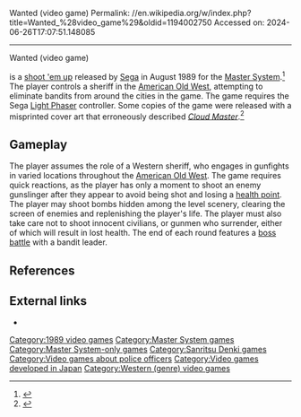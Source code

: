 Wanted (video game)
Permalink: //en.wikipedia.org/w/index.php?title=Wanted_%28video_game%29&oldid=1194002750
Accessed on: 2024-06-26T17:07:51.148085



------
Wanted (video game)
{{For|the 2009 video game|Wanted: Weapons of Fate}}
{{Infobox video game
|title=Wanted
|image=Wanted_Cover_art.jpg
|caption=
|developer=[[Sega]]
|publisher=[[Sega]]
|designer=Nannorio
|release={{vgrelease|NA|August 1989}}<ref>{{cite magazine |title=Availability Update |magazine=[[Computer Entertainer]]|volume=8 |issue=5 |date=August 1989 |page=13 |url=https://retrocdn.net/images/d/d9/ComputerEntertainer_US_Vol.8_05.pdf#page=13}}</ref>{{vgrelease|EU|1989}}
|genre=[[Shooter game#Shooting gallery|Shooting gallery]]
|modes=[[Single-player]]
|platforms=[[Master System]]
}}

{{Nihongo|'''''Wanted'''''|募集|}} is a [[shoot 'em up]] released by [[Sega]] in August 1989 for the [[Master System]].<ref>{{cite web| title=Wanted! Release Information for Sega Master System | publisher=[[GameFAQs]] |url=http://www.gamefaqs.com/sms/588167-wanted |accessdate=2010-06-30}}</ref> The player controls a sheriff in the [[American Old West]], attempting to eliminate bandits from around the cities in the game.  The game requires the Sega [[Light Phaser]] controller. Some copies of the game were released with a misprinted cover art that erroneously described ''[[Cloud Master]]''.<ref>{{Cite web|url=https://segaretro.org/Wanted|title=Wanted|website=Sega Retro|language=en|access-date=2017-12-13}}</ref>

==Gameplay==
The player assumes the role of a Western sheriff, who engages in gunfights in varied locations throughout the [[American frontier|American Old West]]. The game requires quick reactions, as the player has only a moment to shoot an enemy gunslinger after they appear to avoid being shot and losing a [[Health (gaming)|health point]]. The player may shoot bombs hidden among the level scenery, clearing the screen of enemies and replenishing the player's life.  The player must also take care not to shoot innocent civilians, or gunmen who surrender, either of which will result in lost health. The end of each round features a [[boss battle]] with a bandit leader.

==References==
{{Reflist}}

==External links==
*{{moby game|id=/wanted|name=Wanted}}

{{Authority control}}

{{DEFAULTSORT:Wanted (Video Game)}}
[[Category:1989 video games]]
[[Category:Master System games]]
[[Category:Master System-only games]]
[[Category:Sanritsu Denki games]]
[[Category:Video games about police officers]]
[[Category:Video games developed in Japan]]
[[Category:Western (genre) video games]]


{{shmup-videogame-stub}}